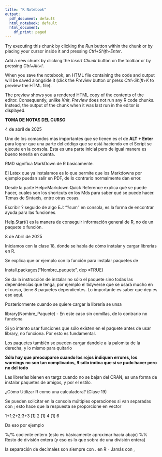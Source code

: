 ```yaml
---
title: "R Notebook"
output:
  pdf_document: default
  html_notebook: default
  html_document:
    df_print: paged
---
```




Try executing this chunk by clicking the *Run* button within the chunk or by placing your cursor inside it and pressing *Ctrl+Shift+Enter*. 


Add a new chunk by clicking the *Insert Chunk* button on the toolbar or by pressing *Ctrl+Alt+I*.

When you save the notebook, an HTML file containing the code and output will be saved alongside it (click the *Preview* button or press *Ctrl+Shift+K* to preview the HTML file).

The preview shows you a rendered HTML copy of the contents of the editor. Consequently, unlike *Knit*, *Preview* does not run any R code chunks. Instead, the output of the chunk when it was last run in the editor is displayed.


**TOMA DE NOTAS DEL CURSO** 

4 de abril de 2025

Uno de los comandos más importantes que se tienen es el de **ALT + Enter** para lograr que una parte del código que se está haciendo en el Script se ejecute en la consola. Esta es una parte inicial pero de igual manera es bueno tenerla en cuenta.

RMD significa MarkDown de R basicamente.

El Latex que ya instalamos es lo que permite que los Markdowns por ejemplo puedan salir en PDF, de lo contrario normalmente dan error.

Desde la parte Help>Markdown Quick Reference explica qué se puede hacer, cuales son los shortcuts en los Mds para saber qué se puede hacer. Temas de Sintaxis, entre otras cosas.

Escribir ? seguido de algo EJ: "?sum" en consola, es la forma de encontrar ayuda para las funciones.

Help.Start() es la manera de conseguir información general de R, no de un paquete o función.

8 de Abril de 2025

Iniciamos con la clase 18, donde se habla de cómo instalar y cargar librerías en R.

Se explica que or ejemplo con la función para instalar paquetes de

Install.packages("Nombre_paquete", dep =TRUE)

Se da la instrucción de instalar no sólo el paquete sino todas las dependencias que tenga, por ejemplo el tidyverse que se usará mucho en el curso, tiene 8 paquetes dependientes. Lo importante es saber que dep es eso aquí.

Posteriormente cuando se quiere cargar la librería se unsa

library(Nombre_Paquete)    - En este caso sin comillas, de lo contrario no funciona

Si yo intento usar funciones que sólo existen en el paquete antes de usar library, no funciona. Por esto es fundamental.

Los paquetes también se pueden cargar dandole a la palomita de la derecha, y lo mismo para quitarlo

**Sólo hay que preocuparse cuando los rojos indiquen errores, los warnings no son tan complicados, R sólo indica que si se pudo hacer pero no del todo**

Las librerías bienen en targz cuando no se bajan del CRAN, es una forma de instalar paquetes de amigos, y por el estilo.

¿Cómo Utilizar R como una calculadora? (Clase 19)

Se pueden solicitar en la consola múltiples operaciones si van separadas con ;   esto hace que la respuesta se proporcione en vector

1+1;2+2;3+3
[1] 2
[1] 4
[1] 6

Da eso por ejemplo

%/% cociente entero (esto es básicamente aproximar hacia abajo)
%% Resto de división entera (y eso es lo que sobra de una división entera)

la separación de decimales son siempre con . en R - Jamás con ,






